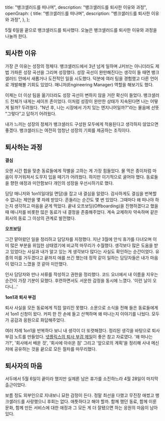   title: "뱅크샐러드를 떠나며",
  description: "뱅크샐러드를 퇴사한 이유와 과정",
  openGraph: {
    title: "뱅크샐러드를 떠나며",
    description: "뱅크샐러드를 퇴사한 이유와 과정",
  },
};

5월 6일을 끝으로 뱅크샐러드를 퇴사했다. 오늘은 뱅크샐러드를 퇴사한 이유와 과정을 나눌까 한다.

## 퇴사한 이유

가장 큰 이유는 성장의 정체다. 뱅크샐러드에서 3년 넘게 일하며 J커브는 아니더라도 제법 가파른 성장 곡선을 그리며 성장했다. 성장 곡선이 완만해진다는 생각이 들 때면 뱅크샐러드 안에서 새롭거나 도전적인 일을 시도했다. 덕분에 여러 팀을 경험했고 다른 언어로 개발해볼 기회도 있었다. 매니저(Engineering Manager) 역할을 해보기도 했다.

이제는 더 이상 팀을 옮기더라도 성장 곡선이 변하지 않을 거란 확신이 들었다. 뱅크샐러드 전체가 내게는 세이프 존이었다. 이처럼 성장이 완만한 상태가 지속된다면 나는 어떻게 될까? 두려웠다. "N년 후, 나는 시장에서 가치 있는 엔지니어일까?"라는 물음에 선뜻 "그렇다"고 답하기 어려웠다.

내가 느끼는 성장의 정체가 뱅크샐러드 구성원 모두에게 적용된다고 생각하지 않았으면 좋겠다. 뱅크샐러드는 여전히 엄청난 성장의 기회를 제공하는 조직이다.

## 퇴사하는 과정

**결심**

오랜 시간 합을 맞춘 동료들에게 작별을 고하는 게 가장 힘들었다. 물 먹은 종이처럼 마음이 무거워져서 도무지 입을 떼기가 어려웠다. 하지만 이기적으로 굴어야 했다. 동료들을 향한 애정과 미안함보다 개인의 성장을 우선시하기로 했다.

담당 매니저와 1on1(일대일 면담)을 잡고 내 결심을 알렸다. 감사하게도 결심을 번복할 수 없냐는 제안을 몇 차례 받았다. 흔들리는 순간도 몇 번 있었다. 그때마다 왜 떠나야 하는지 생각하고 마음을 굳게 먹었다. 끝내 오프보딩(Offboarding)을 진행하겠다고 했을 때 매니저를 비롯한 많은 동료가 내 결정을 존중해주었다. 계속 교제하자 약속하며 같은 회사의 동료 그 이상의 관계로 발전했다.

**오프보딩**

그간 맡아왔던 일을 정리하고 담당자를 지정했다. 지난 3월에 안식 휴가를 다녀오며 이미 많은 부분을 위임한 상태였기에 비교적 마무리가 수월했다. 생각보다 많은 도움을 받고 있었다는 사실과 내가 알고 있는 게 생각보다 많다는 사실도 확인하는 순간이었다. 유종의 미를 거두겠다고 끝까지 애를 쓰긴 했는데 정작 같이 일하는 담당자들은 내가 마음이 떴다고 느꼈을 것 같아 미안했다.

인사 담당자와 만나 서류를 작성하고 권한을 정리했다. 코드 오너에서 내 이름을 지우는 순간이 가장 기분이 묘했다. 후련하면서도 서운한 감정을 동시에 느꼈다. '이런 날이 오다니...'

**1on1과 퇴사 부검**

퇴사 사실을 모든 동료에게 직접 알리진 못했다. 소문으로 소식을 전해 들은 동료들에게서 1on1 신청이 왔다. 커피 한 잔 손에 들고 산책하며 왜 떠나는지 이야기를 나눴다. 모두가 공감과 응원으로 화답해주었다.

여러 차례 1on1을 반복하다 보니 내 생각이 더 또렷해졌다. 정리된 생각을 바탕으로 퇴사 부검 노트를 만들었다. [넷플릭스의 퇴사 부검 메일](http://www.casenews.co.kr/news/articleView.html?idxno=4617)이 좋은 참고 자료였다. '왜 떠나는가?', '회사에서 배운 것', '회사에 아쉬운 점' 그리고 '앞으로의 계획'을 정리해 사내 메신저에 공유하는 것을 끝으로 모든 절차를 마무리했다.

## 퇴사자의 마음

서두에서 5월 6일이 끝이라 했지만 실제론 남은 휴가를 소진하느라 4월 28일이 마지막 출근이었다.

보름 정도 외부인으로 지내보니 묘한 감정이 든다. 정말 최선을 다했고 무진장 애썼고 뱅크샐러드를 사랑했으니 후회는 없다. 애틋하다고 해야 할까. 함께 했던 동료, 함께 이룬 문화, 함께 만든 서비스에 대한 애정과 그 모든 게 더 잘됐으면 하는 응원의 마음이 남아 있다.
